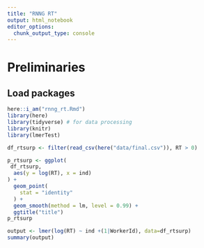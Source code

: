 ```yaml
---
title: "RNNG RT"
output: html_notebook
editor_options: 
  chunk_output_type: console
---
```



# Preliminaries

## Load packages

```r
here::i_am("rnng_rt.Rmd")
library(here)
library(tidyverse) # for data processing
library(knitr)
library(lmerTest)
```

```r
df_rtsurp <- filter(read_csv(here("data/final.csv")), RT > 0)
```

```r

p_rtsurp <- ggplot(
 df_rtsurp,
  aes(y = log(RT), x = ind)
) +
  geom_point(
    stat = "identity"
  ) +
  geom_smooth(method = lm, level = 0.99) +
  ggtitle("title")
p_rtsurp

```

```r
output <- lmer(log(RT) ~ ind +(1|WorkerId), data=df_rtsurp)
summary(output)
```
